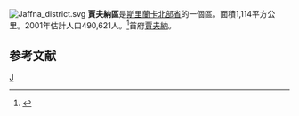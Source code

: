 [[File:Jaffna__district.svg|right]]
'''賈夫納區'''是[[斯里蘭卡|斯里蘭卡]][[北部省_(斯里蘭卡)|北部省]]的一個區。面積1,114平方公里。2001年估計人口490,621人。<ref>{{Cite web |url=http://www.statistics.gov.lk/PopHouSat/PDF/Population/p9p2%20Population%20by%20district%20,%20sex,%20sex%20ratio%20and%20population%20density.pdf |title=2001年人口普查 |access-date=2008-05-10 |archive-date=2012-05-17 |archive-url=https://www.webcitation.org/67j70arpb?url=http://www.statistics.gov.lk/PopHouSat/PDF/Population/p9p2%20Population%20by%20district%20%2C%20sex%2C%20sex%20ratio%20and%20population%20density.pdf |dead-url=no }}</ref>首府[[賈夫納|賈夫納]]。
==参考文献==
{{reflist}}
{{斯里蘭卡縣級行政區劃}}
[[Category:斯里蘭卡區|J]]